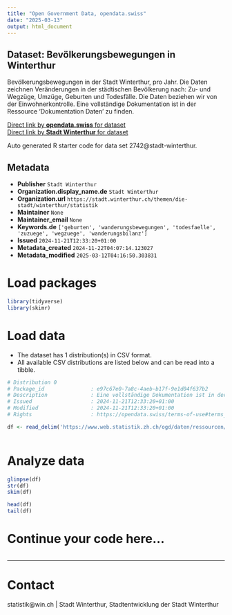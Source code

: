```yaml
---
title: "Open Government Data, opendata.swiss"
date: "2025-03-13"
output: html_document
---
```


## Dataset: Bevölkerungsbewegungen in Winterthur

Bevölkerungsbewegungen in der Stadt Winterthur, pro Jahr. Die Daten zeichnen Veränderungen in der städtischen Bevölkerung nach: Zu- und Wegzüge, Umzüge, Geburten und Todesfälle. Die Daten beziehen wir von der Einwohnerkontrolle. Eine vollständige Dokumentation ist in der Ressource 'Dokumentation Daten' zu finden.

[Direct link by **opendata.swiss** for dataset](https://opendata.swiss/de/dataset/bevolkerungsbewegungen-in-winterthur)<br>
[Direct link by **Stadt Winterthur** for dataset](https://stadt.winterthur.ch/themen/die-stadt/winterthur/statistik/bevoelkerung)

Auto generated R starter code for data set 2742@stadt-winterthur.

## Metadata

- **Publisher** `Stadt Winterthur`
- **Organization.display_name.de** `Stadt Winterthur`
- **Organization.url** `https://stadt.winterthur.ch/themen/die-stadt/winterthur/statistik`
- **Maintainer** `None`
- **Maintainer_email** `None`
- **Keywords.de** `['geburten', 'wanderungsbewegungen', 'todesfaelle', 'zuzuege', 'wegzuege', 'wanderungsbilanz']`
- **Issued** `2024-11-21T12:33:20+01:00`
- **Metadata_created** `2024-11-22T04:07:14.123027`
- **Metadata_modified** `2025-03-12T04:16:50.303831`


# Load packages

```r

library(tidyverse)
library(skimr)

```

# Load data

-   The dataset has 1 distribution(s) in CSV format.
-   All available CSV distributions are listed below and can be read into a tibble.

```r

# Distribution 0
# Package_id               : e97c67e0-7a8c-4aeb-b17f-9e1d04f637b2
# Description              : Eine vollständige Dokumentation ist in der Ressource "Dokumentation Daten" zu finden.
# Issued                   : 2024-11-21T12:33:20+01:00
# Modified                 : 2024-11-21T12:33:20+01:00
# Rights                   : https://opendata.swiss/terms-of-use#terms_open

df <- read_delim('https://www.web.statistik.zh.ch/ogd/daten/ressourcen/KTZH_00002742_00005663.csv')



```

# Analyze data

```r

glimpse(df)
str(df)
skim(df)

head(df)
tail(df)

```

# Continue your code here...

```r

```

------------------------------------------------------------------------

# Contact

statistik@win.ch | Stadt Winterthur, Stadtentwicklung der Stadt Winterthur
